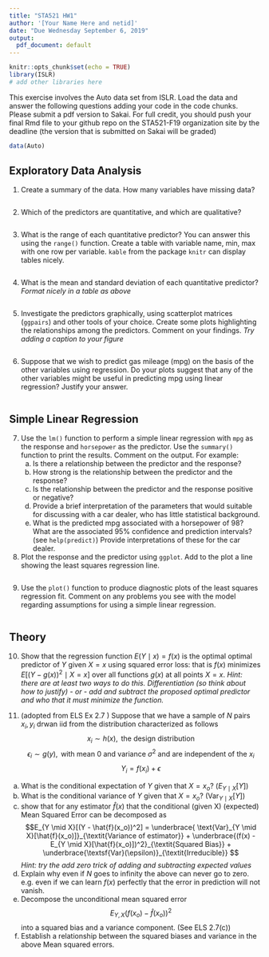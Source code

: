 ```yaml
---
title: "STA521 HW1"
author: '[Your Name Here and netid]'
date: "Due Wednesday September 6, 2019"
output:
  pdf_document: default
---
```


```r
knitr::opts_chunk$set(echo = TRUE)
library(ISLR)
# add other libraries here
```

This exercise involves the Auto data set from ISLR.  Load the data and answer the following questions adding your code in the code chunks. Please submit a pdf version to Sakai.  For full credit, you should push your final Rmd file to your github repo on the STA521-F19 organization site by the deadline  (the version that is submitted on Sakai will be graded)

```r
data(Auto)
```

## Exploratory Data Analysis
1. Create a summary of the data.  How many variables have missing data?

```r

```


2.  Which of the predictors are quantitative, and which are qualitative?
```r

```

3. What is the range of each quantitative predictor? You can answer this using the `range()` function.   Create a table with variable name, min, max with one row per variable.   `kable` from the package `knitr` can display tables nicely.

```r

```

4. What is the mean and standard deviation of each quantitative predictor?  _Format nicely in a table as above_

```r

```


5. Investigate the predictors graphically, using scatterplot matrices  (`ggpairs`) and other tools of your choice. Create some plots
highlighting the relationships among the predictors. Comment
on your findings.  _Try adding a caption to your figure_
```r

```

6. Suppose that we wish to predict gas mileage (mpg) on the basis of the other variables using regression. Do your plots suggest that any of the other variables might be useful in predicting mpg using linear regression? Justify your answer.

```r

```


## Simple Linear Regression

7.  Use the `lm()` function to perform a simple linear 
regression with `mpg` as the response and `horsepower` as the
predictor. Use the `summary()` function to print the results.
Comment on the output.
For example:
    (a) Is there a relationship between the predictor and the response?
    (b) How strong is the relationship between the predictor and
the response?
    (c) Is the relationship between the predictor and the response
positive or negative?
    (d)  Provide a brief interpretation of the parameters that would suitable for discussing with a car dealer, who has little statistical background.
    (e) What is the predicted mpg associated with a horsepower of
98? What are the associated 95% confidence and prediction
intervals?   (see `help(predict)`) Provide interpretations of these for the car dealer.

8. Plot the response and the predictor using `ggplot`.  Add to the plot a line showing the least squares regression line. 
```r

```

9. Use the `plot()` function to produce diagnostic plots of the least squares regression fit. Comment on any problems you see with the model regarding assumptions for using a simple linear regression.  

```r

```

## Theory



10. Show that the  regression function $E(Y \mid x) = f(x)$ is the optimal 
optimal predictor of $Y$ given $X = x$ using squared error loss:  that is $f(x)$
minimizes $E[(Y - g(x))^2 \mid X =x]$ over all functions $g(x)$ at all points $X=x$.   _Hint:  there are at least two ways to do this.   Differentiation (so think about how to justify) - or - add and subtract the proposed optimal predictor and who that it must minimize the function._

11. (adopted from ELS Ex 2.7 ) Suppose that we have a sample of $N$ pairs $x_i, y_i$ drwan iid from the distribution characterized as follows 
$$ x_i \sim h(x), \text{ the design distribution}$$
$$ \epsilon_i \sim g(y), \text{ with mean 0 and variance } \sigma^2 \text{ and are independent of the } x_i $$
$$Y_i = f(x_i) + \epsilon$$
  (a) What is the conditional expectation of $Y$ given that $X = x_o$?  ($E_{Y \mid X}[Y]$)
  (b) What is the conditional variance of $Y$ given that $X = x_o$? ($\text{Var}_{Y \mid X}[Y]$)
  (c) show  that for any estimator $\hat{f}(x)$ that the conditional (given X) (expected)  Mean Squared Error can be decomposed as 
$$E_{Y \mid X}[(Y - \hat{f}(x_o))^2] = \underbrace{ \text{Var}_{Y \mid X}[\hat{f}(x_o)]}_{\textit{Variance of estimator}} +
\underbrace{(f(x) - E_{Y \mid X}[\hat{f}(x_o)])^2}_{\textit{Squared Bias}} + \underbrace{\textsf{Var}(\epsilon)}_{\textit{Irreducible}}
$$
 _Hint:  try the add zero trick of adding and subtracting expected values_
  (d) Explain why even if $N$ goes to infinity the above can never go to zero.
e.g. even if we can learn $f(x)$ perfectly that the error in prediction will not vanish.   
  (e) Decompose the unconditional mean squared error
$$E_{Y, X}(f(x_o) - \hat{f}(x_o))^2$$
into a squared bias and a variance component. (See ELS 2.7(c))
  (f) Establish a relationship between the squared biases and variance in the above Mean squared errors.
